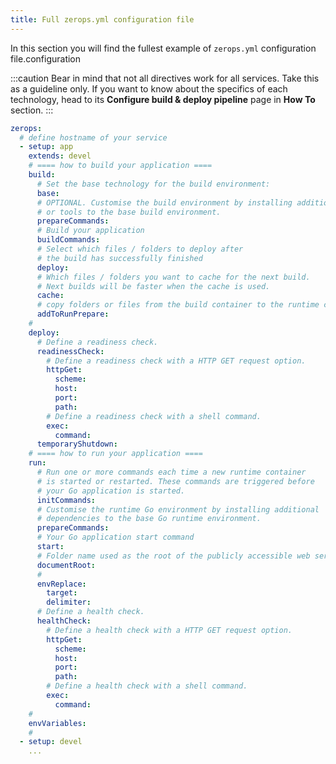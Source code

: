 ```yaml
---
title: Full zerops.yml configuration file
---
```

In this section you will find the fullest example of `zerops.yml` configuration file.configuration

:::caution
Bear in mind that not all directives work for all services. Take this as a guideline only. If you want to know about the specifics of each technology, head to its **Configure build & deploy pipeline** page in **How To** section.
:::

```yml
zerops:
  # define hostname of your service
  - setup: app
    extends: devel
    # ==== how to build your application ====
  	build:
  	  # Set the base technology for the build environment:
  	  base:
      # OPTIONAL. Customise the build environment by installing additional packages
      # or tools to the base build environment.
      prepareCommands:
      # Build your application
      buildCommands:
      # Select which files / folders to deploy after
      # the build has successfully finished
      deploy:
      # Which files / folders you want to cache for the next build.
      # Next builds will be faster when the cache is used.
      cache:
      # copy folders or files from the build container to the runtime container.
      addToRunPrepare:
    #
  	deploy:
  	  # Define a readiness check.
  	  readinessCheck:
  	    # Define a readiness check with a HTTP GET request option.
        httpGet:
          scheme:
          host:
          port:
          path:
        # Define a readiness check with a shell command.
        exec:
          command:
      temporaryShutdown:
    # ==== how to run your application ====
  	run:
      # Run one or more commands each time a new runtime container
      # is started or restarted. These commands are triggered before
      # your Go application is started.
  	  initCommands:
      # Customise the runtime Go environment by installing additional
      # dependencies to the base Go runtime environment.
      prepareCommands:
      # Your Go application start command
      start:
      # Folder name used as the root of the publicly accessible web server content.
      documentRoot:
      #
      envReplace:
       	target:
       	delimiter:
      # Define a health check.
      healthCheck:
        # Define a health check with a HTTP GET request option.
	    httpGet:
	      scheme:
          host:
          port:
          path:
        # Define a health check with a shell command.
	    exec:
	      command:
	#
  	envVariables:
  	#
  - setup: devel
    ...
```